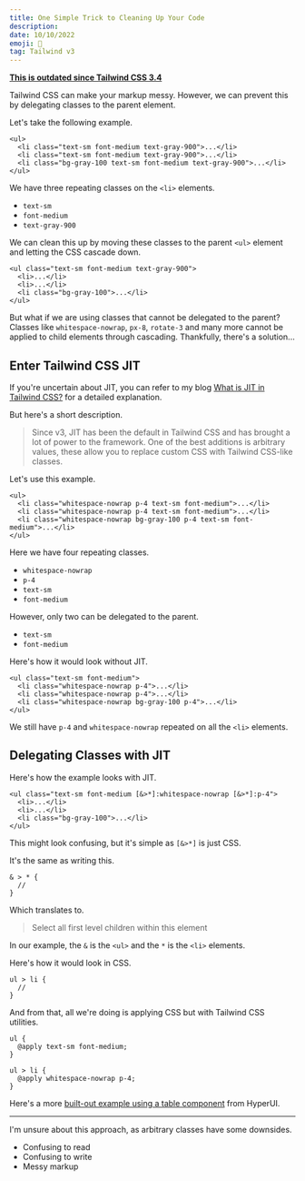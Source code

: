 ```yaml
---
title: One Simple Trick to Cleaning Up Your Code
description:
date: 10/10/2022
emoji: 🧼
tag: Tailwind v3
---
```


**[This is outdated since Tailwind CSS 3.4](https://tailwindcss.com/blog/tailwindcss-v3-4#style-children-with-the-variant)**

Tailwind CSS can make your markup messy. However, we can prevent this by delegating classes to the parent element.

Let's take the following example.

```
<ul>
  <li class="text-sm font-medium text-gray-900">...</li>
  <li class="text-sm font-medium text-gray-900">...</li>
  <li class="bg-gray-100 text-sm font-medium text-gray-900">...</li>
</ul>
```

We have three repeating classes on the `<li>` elements.

- `text-sm`
- `font-medium`
- `text-gray-900`

We can clean this up by moving these classes to the parent `<ul>` element and letting the CSS cascade down.

```
<ul class="text-sm font-medium text-gray-900">
  <li>...</li>
  <li>...</li>
  <li class="bg-gray-100">...</li>
</ul>
```

But what if we are using classes that cannot be delegated to the parent? Classes like `whitespace-nowrap`, `px-8`, `rotate-3` and many more cannot be applied to child elements through cascading. Thankfully, there's a solution...

## Enter Tailwind CSS JIT

If you're uncertain about JIT, you can refer to my blog [What is JIT in Tailwind CSS?](/blog/what-is-jit) for a detailed explanation.

But here's a short description.

> Since v3, JIT has been the default in Tailwind CSS and has brought a lot of power to the framework. One of the best additions is arbitrary values, these allow you to replace custom CSS with Tailwind CSS-like classes.

Let's use this example.

```
<ul>
  <li class="whitespace-nowrap p-4 text-sm font-medium">...</li>
  <li class="whitespace-nowrap p-4 text-sm font-medium">...</li>
  <li class="whitespace-nowrap bg-gray-100 p-4 text-sm font-medium">...</li>
</ul>
```

Here we have four repeating classes.

- `whitespace-nowrap`
- `p-4`
- `text-sm`
- `font-medium`

However, only two can be delegated to the parent.

- `text-sm`
- `font-medium`

Here's how it would look without JIT.

```
<ul class="text-sm font-medium">
  <li class="whitespace-nowrap p-4">...</li>
  <li class="whitespace-nowrap p-4">...</li>
  <li class="whitespace-nowrap bg-gray-100 p-4">...</li>
</ul>
```

We still have `p-4` and `whitespace-nowrap` repeated on all the `<li>` elements.

## Delegating Classes with JIT

Here's how the example looks with JIT.

```
<ul class="text-sm font-medium [&>*]:whitespace-nowrap [&>*]:p-4">
  <li>...</li>
  <li>...</li>
  <li class="bg-gray-100">...</li>
</ul>
```

This might look confusing, but it's simple as `[&>*]` is just CSS.

It's the same as writing this.

```
& > * {
  //
}
```

Which translates to.

> Select all first level children within this element

In our example, the `&` is the `<ul>` and the `*` is the `<li>` elements.

Here's how it would look in CSS.

```
ul > li {
  //
}
```

And from that, all we're doing is applying CSS but with Tailwind CSS utilities.

```
ul {
  @apply text-sm font-medium;
}

ul > li {
  @apply whitespace-nowrap p-4;
}
```

Here's a more [built-out example using a table component](https://play.tailwindcss.com/pJxSAPRw22) from HyperUI.

---

I'm unsure about this approach, as arbitrary classes have some downsides.

- Confusing to read
- Confusing to write
- Messy markup

